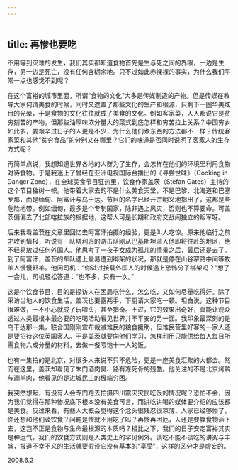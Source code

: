 ```yaml
---
---
---
```

title: 再惨也要吃
---




不用等到灾难的发生，我们其实都知道食物首先是生与死之间的界限，一边是生存，另一边是死亡，没有任何含糊余地。只不过如此赤裸裸的事实，为什么我们平常一点也感觉不到呢？

在这个富裕的城市里面，所谓“食物的文化”大多是传媒制造的产物。但是传媒在教导大家何谓美食的时候，同时又遮盖了那些文化的生产和根源，只剩下一圈华美炫目的光晕，于是食物的文化往往就成了美食的文化。例如客家菜，人人都说它是贫穷刻苦的产物，但那些油厚味浓分量大的菜式到底怎样和穷苦拉上关系？中国穷乡如此多，要艰辛过日子的人更是不少，为什么他们煮东西的方法都不一样？传统客家菜和其他“贫穷食品”的分别又在哪里？它们的味道是否同时说明了客家人的生存方式呢？

再简单点说，我想知道世界各地的人群为了生存，会怎样在他们的环境里利用食物对待食物。于是我迷上了曾经在亚洲电视国际台播出的《寻尝世味》（Cooking in Danger Zone），在全球美食节目狂热里，饮食作家盖茨（Stefan Gates）主持的这个节目独树一帜。他带着大家去的不是什么美食天堂，不是巴黎、北海道和巴塞罗那，而是缅甸、阿富汗与乌干达。节目的名字已经开宗明义地指出了，这都是些危险地带。例如缅甸，最多是个专制国家，除非遇上风灾，否则也不算要命。可盖茨偏偏去了北部喀拉族的根据地，这帮人可是长期和政府交战闹独立的叛军呀。

后来我看盖茨在文章里回忆去阿富汗拍摄的经验，更是叫人吃惊。原来他临行之前才收到情报，听说有一队塔利班的游击队刚从巴基斯坦潜入他即将往赴的地区，绝不轻易放过任何外国人。他思考了一夜子女成为孤儿的情景之后，最后还是去了。到了阿富汗，盖茨的车队遇上最易遭到绑架的状况，那就是停在山谷窄路中间等牧羊人慢慢赶羊。他问司机：“你试过接载外国人的时候遇上恐怖分子绑架吗？”想了一会儿，司机轻松答道：“也不多，只有一次。”

这是个饮食节目，目的是探访人在困局吃什么，怎么吃，又如何尽量吃得好。除了采访当地人的饮食生活，盖茨也要露两手，下厨请大家吃一顿。坦白说，这种节目很难做，一不小心就成了玩噱头，甚至猎奇。不过，它的效果出奇好，真能让观众透过人类最根本最必要的吃喝活动看见世界并不平安的另一面。我印象最深刻的是乌干达那一集，联合国刚刚宣布裁减难民的粮食援助，但难民营里好客的一家人还是要招待这位英国客人。于是盖茨就要向他们学习，怎样利用只能供给每人每日所需食物六成分量的材料，去做一餐喂饱十一人的饭。

也有一集拍的是北京，对很多人来说不只不危险，更是一座美食汇聚的大都会。然而在这里，盖茨却看见了朱门酒肉臭、路有冻死骨的残酷。他关注的不是北京烤鸭与涮羊肉，他看见的是进城民工的极端穷困。

我突然想起，有没有人会专门跑去拍摄四川震灾灾民吃饭的情况呢？恐怕不会，因为我们觉得在那种惨况底下根本没有美食可言，而讲吃讲喝的媒体要介绍的应该都是美食。反过来看，有些人大概会觉得这个念头很残忍很凉薄，人家已经够惨了，你还想和他们谈饮食？问题是惨就不用吃了吗？再惨再困厄，人还是要靠食物活下去，这岂不正是食物与生命最根源的本质吗？相比之下，我们的日子安定富裕其实是种运气，我们的饮食方式则是人类史上的罕见例外。谈吃不能不谈吃的讲究与丰盛，报道不幸不义的生活就要假设它没有基本的“享受”，这样的区分才是虚妄的。





2008.6.2